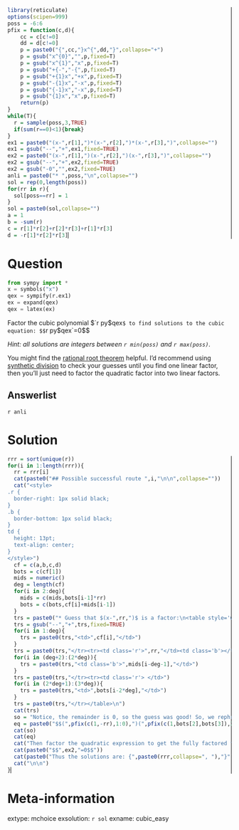 ```r
library(reticulate)
options(scipen=999)
poss = -6:6
pfix = function(c,d){
    cc = c[c!=0]
    dd = d[c!=0]
    p = paste0("{",cc,"}x^{",dd,"}",collapse="+")
    p = gsub("x^{0}","",p,fixed=T)
    p = gsub("x^{1}","x",p,fixed=T)
    p = gsub("+{-","-{",p,fixed=T)
    p = gsub("+{1}x","+x",p,fixed=T)
    p = gsub("-{1}x","-x",p,fixed=T)
    p = gsub("{-1}x","-x",p,fixed=T)
    p = gsub("{1}x","x",p,fixed=T)
    return(p)
}
while(T){
  r = sample(poss,3,TRUE)
  if(sum(r==0)<1){break}
}
ex1 = paste0("(x-",r[1],")*(x-",r[2],")*(x-",r[3],")",collapse="")
ex1 = gsub("--","+",ex1,fixed=TRUE)
ex2 = paste0("(x-",r[1],")(x-",r[2],")(x-",r[3],")",collapse="")
ex2 = gsub("--","+",ex2,fixed=TRUE)
ex2 = gsub("-0","",ex2,fixed=TRUE)
anli = paste0("* ",poss,"\n",collapse="")
sol = rep(0,length(poss))
for(rr in r){
  sol[poss==rr] = 1
}
sol = paste0(sol,collapse="")
a = 1
b = -sum(r)
c = r[1]*r[2]+r[2]*r[3]+r[1]*r[3]
d = -r[1]*r[2]*r[3]
```


Question
========

```python
from sympy import *
x = symbols("x")
qex = sympify(r.ex1)
ex = expand(qex)
qex = latex(ex)
```

Factor the cubic polynomial $`r py$qex`$ to find solutions to the cubic equation:
$$`r py$qex`=0$$

*Hint: all solutions are integers between `r min(poss)` and `r max(poss)`*.

You might find the [rational root theorem](https://en.wikipedia.org/wiki/Rational_root_theorem) helpful. I'd recommend using [synthetic division](https://en.wikipedia.org/wiki/Synthetic_division) to check your guesses until you find one linear factor, then you'll just need to factor the quadratic factor into two linear factors.

Answerlist
-------
`r anli`


Solution
========

<style>
.r {
  border-right: 1px solid black;
}
.b {
  border-bottom: 1px solid black;
}
td {
  height: 13pt;
  text-align: center;
}
</style>

```r
rrr = sort(unique(r))
for(i in 1:length(rrr)){
  rr = rrr[i]
  cat(paste0("## Possible successful route ",i,"\n\n",collapse=""))
  cat("<style>
.r {
  border-right: 1px solid black;
}
.b {
  border-bottom: 1px solid black;
}
td {
  height: 13pt;
  text-align: center;
}
</style>")
  cf = c(a,b,c,d)
  bots = c(cf[1])
  mids = numeric()
  deg = length(cf)
  for(i in 2:deg){
    mids = c(mids,bots[i-1]*rr)
    bots = c(bots,cf[i]+mids[i-1])
  }
  trs = paste0("* Guess that $(x-",rr,")$ is a factor:\n<table style='width:50%'><tr><td class='r'></td>",collapse="")
  trs = gsub("--","+",trs,fixed=TRUE)
  for(i in 1:deg){
    trs = paste0(trs,"<td>",cf[i],"</td>")
  }
  trs = paste0(trs,"</tr><tr><td class='r'>",rr,"</td><td class='b'></td>")
  for(i in (deg+2):(2*deg)){
    trs = paste0(trs,"<td class='b'>",mids[i-deg-1],"</td>")
  }
  trs = paste0(trs,"</tr><tr><td class='r'> </td>")
  for(i in (2*deg+1):(3*deg)){
    trs = paste0(trs,"<td>",bots[i-2*deg],"</td>")
  }
  trs = paste0(trs,"</tr></table>\n")
  cat(trs)
  so = "Notice, the remainder is 0, so the guess was good! So, we rephrase the original equation into a semi-factored form."
  eq = paste0("$$(",pfix(c(1,-rr),1:0),")(",pfix(c(1,bots[2],bots[3]),2:0),")=0$$",collapse="")
  cat(so)
  cat(eq)
  cat("Then factor the quadratic expression to get the fully factored form of the equation.")
  cat(paste0("$$",ex2,"=0$$"))
  cat(paste0("Thus the solutions are: {",paste0(rrr,collapse=", "),"}"))
  cat("\n\n")
}
```




Meta-information
============
extype: mchoice
exsolution: `r sol`
exname: cubic_easy